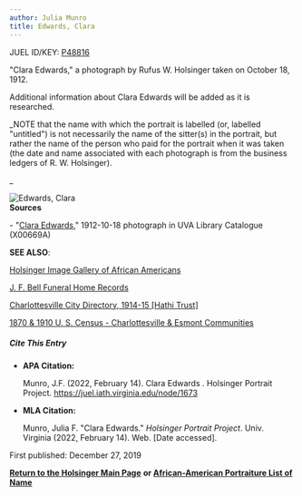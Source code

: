 ```yaml
---
author: Julia Munro
title: Edwards, Clara
---
```

JUEL ID/KEY: [P48816](http://juel.iath.virginia.edu/public_person?person=48816 "P48816")

"Clara Edwards," a photograph by Rufus W. Holsinger taken on October 18, 1912.

Additional information about Clara Edwards will be added as it is researched. 

_NOTE that the name with which the portrait is labelled (or, labelled "untitled") is not necessarily the name of the sitter(s) in the portrait, but rather the name of the person who paid for the portrait when it was taken (the date and name associated with each photograph is from the business ledgers of R. W. Holsinger).  
  
_

![Edwards, Clara](https://iiif.lib.virginia.edu/iiif/uva-lib:1040456/full/1000,1337/0/default.jpg "Edwards, Clara")  
**Sources**

\- "[Clara Edwards](https://search.lib.virginia.edu/catalog/uva-lib:1040456#?c=0&m=0&s=0&cv=0&xywh=-660%2C982%2C2183%2C1618 "Edwards, Clara")," 1912-10-18 photograph in UVA Library Catalogue (X00669A) 

**SEE ALSO**:

[Holsinger Image Gallery of African Americans](http://rwholsingerphotos.org/images.php "Holsinger Image Gallery of African Americans")

[J. F. Bell Funeral Home Records](http://www2.vcdh.virginia.edu/afam/raceandplace/perl_scripts/funeral_search.html "J. F. Bell Funeral Home Database")

[Charlottesville City Directory, 1914-15 \[Hathi Trust\]](https://catalog.hathitrust.org/Record/101954103 "Charlottesville City Directory, 1914-15") 

[1870 & 1910 U. S. Census - Charlottesville & Esmont Communities](http://www2.vcdh.virginia.edu/afam/raceandplace/census/search_both.html "1870 & 1910 U. S. Census: Charlottesville and Esmont Communities")

##### **Cite This Entry**

*   **APA Citation:**
    
    Munro, J.F. (2022, February 14). Clara Edwards . Holsinger Portrait Project. https://juel.iath.virginia.edu/node/1673
    
*   **MLA Citation:**
    
    Munro, Julia F. "Clara Edwards." _Holsinger Portrait Project_. Univ. Virginia (2022, February 14). Web. \[Date accessed\].
    

  
First published: December 27, 2019    

[**Return to the Holsinger Main Page**](http://juel.iath.virginia.edu/node/980) **or [African-American Portraiture List of Name](http://juel.iath.virginia.edu/node/996)**